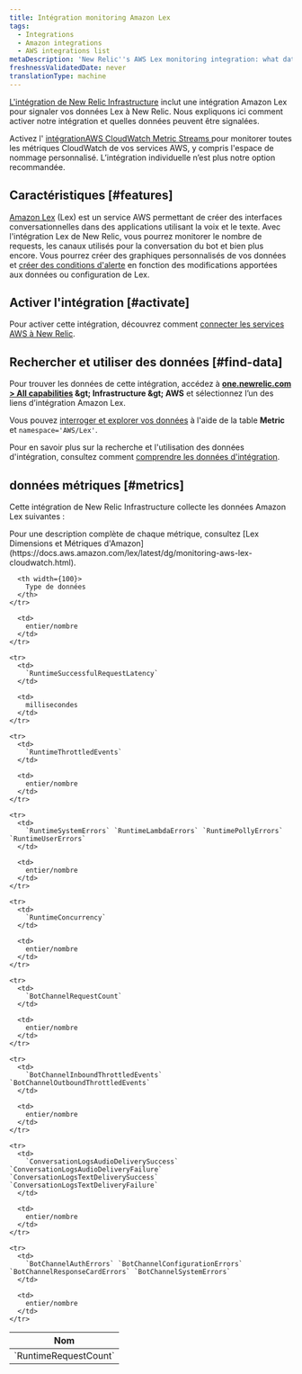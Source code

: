 ```yaml
---
title: Intégration monitoring Amazon Lex
tags:
  - Integrations
  - Amazon integrations
  - AWS integrations list
metaDescription: 'New Relic''s AWS Lex monitoring integration: what data it reports, and how to enable it.'
freshnessValidatedDate: never
translationType: machine
---
```


[L&apos;intégration de New Relic Infrastructure](/docs/infrastructure/introduction-infra-monitoring) inclut une intégration Amazon Lex pour signaler vos données Lex à New Relic. Nous expliquons ici comment activer notre intégration et quelles données peuvent être signalées.

Activez l&apos; [intégrationAWS CloudWatch Metric Streams ](/docs/infrastructure/amazon-integrations/aws-integrations-list/aws-metric-stream/)pour monitorer toutes les métriques CloudWatch de vos services AWS, y compris l&apos;espace de nommage personnalisé. L’intégration individuelle n’est plus notre option recommandée.

## Caractéristiques [#features]

[Amazon Lex](https://aws.amazon.com/lex/) (Lex) est un service AWS permettant de créer des interfaces conversationnelles dans des applications utilisant la voix et le texte. Avec l&apos;intégration Lex de New Relic, vous pourrez monitorer le nombre de requests, les canaux utilisés pour la conversation du bot et bien plus encore. Vous pourrez créer des graphiques personnalisés de vos données et [créer des conditions d&apos;alerte](/docs/infrastructure/new-relic-infrastructure/infrastructure-alert-conditions/infrastructure-alerts-add-edit-or-view-host-alert-information) en fonction des modifications apportées aux données ou configuration de Lex.

## Activer l&apos;intégration [#activate]

Pour activer cette intégration, découvrez comment [connecter les services AWS à New Relic](/docs/infrastructure/amazon-integrations/connect/aws-metric-stream/#set-up-metric-stream).

## Rechercher et utiliser des données [#find-data]

Pour trouver les données de cette intégration, accédez à <DNT>**[one.newrelic.com &gt; All capabilities](https://one.newrelic.com/all-capabilities) &amp;gt; Infrastructure &amp;gt; AWS**</DNT> et sélectionnez l’un des liens d’intégration Amazon Lex.

Vous pouvez [interroger et explorer vos données](/docs/using-new-relic/data/understand-data/query-new-relic-data) à l&apos;aide de la table <DNT>**Metric**</DNT> et `namespace='AWS/Lex'`.

Pour en savoir plus sur la recherche et l&apos;utilisation des données d&apos;intégration, consultez comment [comprendre les données d&apos;intégration](/docs/infrastructure/integrations/find-use-infrastructure-integration-data).

## données métriques [#metrics]

Cette intégration de New Relic Infrastructure collecte les données Amazon Lex suivantes :

<Callout variant="tip">
  Pour une description complète de chaque métrique, consultez [Lex Dimensions et Métriques d&apos;Amazon](https://docs.aws.amazon.com/lex/latest/dg/monitoring-aws-lex-cloudwatch.html).
</Callout>

<table>
  <thead>
    <tr>
      <th width={200}>
        Nom
      </th>

      <th width={100}>
        Type de données
      </th>
    </tr>
  </thead>

  <tbody>
    <tr>
      <td>
        `RuntimeRequestCount`
      </td>

      <td>
        entier/nombre
      </td>
    </tr>

    <tr>
      <td>
        `RuntimeSuccessfulRequestLatency`
      </td>

      <td>
        millisecondes
      </td>
    </tr>

    <tr>
      <td>
        `RuntimeThrottledEvents`
      </td>

      <td>
        entier/nombre
      </td>
    </tr>

    <tr>
      <td>
        `RuntimeSystemErrors` `RuntimeLambdaErrors` `RuntimePollyErrors` `RuntimeUserErrors`
      </td>

      <td>
        entier/nombre
      </td>
    </tr>

    <tr>
      <td>
        `RuntimeConcurrency`
      </td>

      <td>
        entier/nombre
      </td>
    </tr>

    <tr>
      <td>
        `BotChannelRequestCount`
      </td>

      <td>
        entier/nombre
      </td>
    </tr>

    <tr>
      <td>
        `BotChannelInboundThrottledEvents` `BotChannelOutboundThrottledEvents`
      </td>

      <td>
        entier/nombre
      </td>
    </tr>

    <tr>
      <td>
        `ConversationLogsAudioDeliverySuccess` `ConversationLogsAudioDeliveryFailure` `ConversationLogsTextDeliverySuccess` `ConversationLogsTextDeliveryFailure`
      </td>

      <td>
        entier/nombre
      </td>
    </tr>

    <tr>
      <td>
        `BotChannelAuthErrors` `BotChannelConfigurationErrors` `BotChannelResponseCardErrors` `BotChannelSystemErrors`
      </td>

      <td>
        entier/nombre
      </td>
    </tr>
  </tbody>
</table>